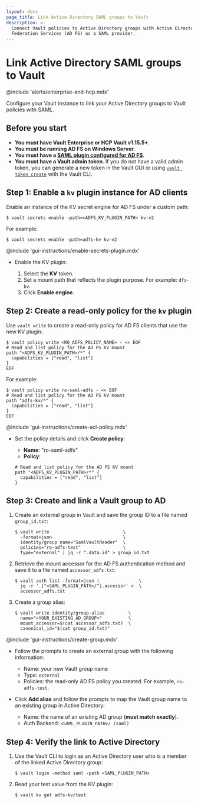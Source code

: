 ```yaml
---
layout: docs
page_title: Link Active Directory SAML groups to Vault
description: >-
  Connect Vault policies to Active Directory groups with Active Directory
  Federation Services (AD FS) as a SAML provider.
---
```


# Link Active Directory SAML groups to Vault

@include 'alerts/enterprise-and-hcp.mdx'

Configure your Vault instance to link your Active Directory groups to Vault
policies with SAML.



## Before you start

- **You must have Vault Enterprise or HCP Vault v1.15.5+**.
- **You must be running AD FS on Windows Server**.
- **You must have a [SAML plugin configured for AD FS](/vault/docs/auth/saml/adfs)**.
- **You must have a Vault admin token**. If you do not have a valid admin
   token, you can generate a new token in the Vault GUI or using
   [`vault token create`](/vault/docs/commands/token/create) with the Vault CLI.



## Step 1: Enable a `kv` plugin instance for AD clients

<Tabs>

<Tab heading="Vault CLI" group="cli">

Enable an instance of the KV secret engine for AD FS under a custom path:

```shell-session
$ vault secrets enable -path=<ADFS_KV_PLUGIN_PATH> kv-v2
```

For example:

<CodeBlockConfig hideClipboard>

```shell-session
$ vault secrets enable -path=adfs-kv kv-v2
```

</CodeBlockConfig>

</Tab>

<Tab heading="Vault GUI" group="gui">

@include 'gui-instructions/enable-secrets-plugin.mdx'

- Enable the KV plugin:

    1. Select the **KV** token.
    1. Set a mount path that reflects the plugin purpose. For example: `dfs-kv`.
    1. Click **Enable engine**.

</Tab>

</Tabs>


## Step 2: Create a read-only policy for the `kv` plugin

<Tabs>

<Tab heading="Vault CLI" group="cli">

Use `vault write` to create a read-only policy for AD FS clients that use the
new KV plugin:

```shell-session
$ vault policy write <RO_ADFS_POLICY_NAME> - << EOF
# Read and list policy for the AD FS KV mount
path "<ADFS_KV_PLUGIN_PATH>/*" {
  capabilities = ["read", "list"]
}
EOF
```

For example:

<CodeBlockConfig hideClipboard>

```shell-session
$ vault policy write ro-saml-adfs - << EOF
# Read and list policy for the AD FS KV mount
path "adfs-kv/*" {
  capabilities = ["read", "list"]
}
EOF
```

</CodeBlockConfig>

</Tab>

<Tab heading="Vault GUI" group="gui">

@include 'gui-instructions/create-acl-policy.mdx'

- Set the policy details and click **Create policy**:

    - **Name**: "ro-saml-adfs"
    - **Policy**:
    ```hcl
    # Read and list policy for the AD FS KV mount
    path "<ADFS_KV_PLUGIN_PATH>/*" {
      capabilities = ["read", "list"]
    }
    ```

</Tab>

</Tabs>



## Step 3: Create and link a Vault group to AD

<Tabs>

<Tab heading="Vault CLI" group="cli">

1. Create an external group in Vault and save the group ID to a file named
   `group_id.txt`:

   ```shell-session
   $ vault write                            \
     -format=json                           \
     identity/group name="SamlVaultReader"  \
     policies="ro-adfs-test"                \
     type="external" | jq -r ".data.id" > group_id.txt
   ```

1. Retrieve the mount accessor for the AD FS authentication method and save it
   to a file named `accessor_adfs.txt`:

   ```shell-session
   $ vault auth list -format=json |               \
     jq -r '.["<SAML_PLUGIN_PATH>/"].accessor' >  \
     accessor_adfs.txt
   ```

1. Create a group alias:

   ```shell-session
   $ vault write identity/group-alias         \
     name="<YOUR_EXISTING_AD_GROUP>"          \
     mount_accessor=$(cat accessor_adfs.txt)  \
     canonical_id="$(cat group_id.txt)"
   ```


</Tab>

<Tab heading="Vault GUI" group="gui">

@include 'gui-instructions/create-group.mdx'

- Follow the prompts to create an external group with the following
  information:
     - Name: your new Vault group name
     - Type: `external`
     - Policies: the read-only AD FS policy you created. For example,
       `ro-adfs-test`.

- Click **Add alias** and follow the prompts to map the Vault group name to an
  existing group in Active Directory:
   - Name: the name of an existing AD group (**must match exactly**).
   - Auth Backend: `<SAML_PLUGIN_PATH>/ (saml)`

</Tab>

</Tabs>


## Step 4: Verify the link to Active Directory

1. Use the Vault CLI to login as an Active Directory user who is a member of
   the linked Active Directory group:

   ```shell-session
   $ vault login -method saml -path <SAML_PLUGIN_PATH>
   ```

1. Read your test value from the KV plugin:

   ```shell-session
   $ vault kv get adfs-kv/test
   ```
